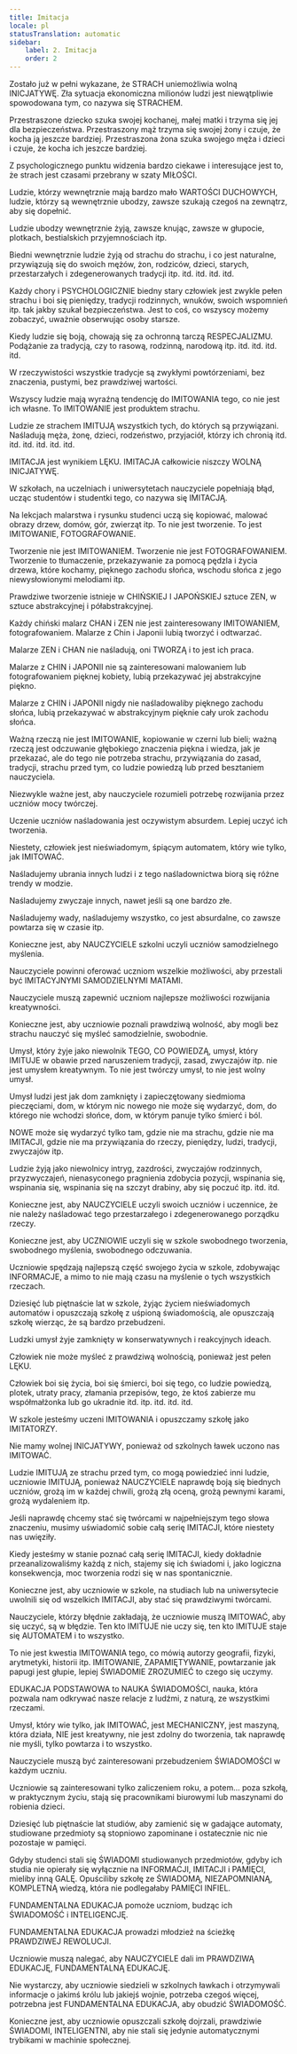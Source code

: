 ```yaml
---
title: Imitacja
locale: pl
statusTranslation: automatic
sidebar:
    label: 2. Imitacja
    order: 2
---
```

Zostało już w pełni wykazane, że STRACH uniemożliwia wolną INICJATYWĘ. Zła sytuacja ekonomiczna milionów ludzi jest niewątpliwie spowodowana tym, co nazywa się STRACHEM.

Przestraszone dziecko szuka swojej kochanej, małej matki i trzyma się jej dla bezpieczeństwa. Przestraszony mąż trzyma się swojej żony i czuje, że kocha ją jeszcze bardziej. Przestraszona żona szuka swojego męża i dzieci i czuje, że kocha ich jeszcze bardziej.

Z psychologicznego punktu widzenia bardzo ciekawe i interesujące jest to, że strach jest czasami przebrany w szaty MIŁOŚCI.

Ludzie, którzy wewnętrznie mają bardzo mało WARTOŚCI DUCHOWYCH, ludzie, którzy są wewnętrznie ubodzy, zawsze szukają czegoś na zewnątrz, aby się dopełnić.

Ludzie ubodzy wewnętrznie żyją, zawsze knując, zawsze w głupocie, plotkach, bestialskich przyjemnościach itp.

Biedni wewnętrznie ludzie żyją od strachu do strachu, i co jest naturalne, przywiązują się do swoich mężów, żon, rodziców, dzieci, starych, przestarzałych i zdegenerowanych tradycji itp. itd. itd. itd. itd.

Każdy chory i PSYCHOLOGICZNIE biedny stary człowiek jest zwykle pełen strachu i boi się pieniędzy, tradycji rodzinnych, wnuków, swoich wspomnień itp. tak jakby szukał bezpieczeństwa. Jest to coś, co wszyscy możemy zobaczyć, uważnie obserwując osoby starsze.

Kiedy ludzie się boją, chowają się za ochronną tarczą RESPECJALIZMU. Podążanie za tradycją, czy to rasową, rodzinną, narodową itp. itd. itd. itd. itd.

W rzeczywistości wszystkie tradycje są zwykłymi powtórzeniami, bez znaczenia, pustymi, bez prawdziwej wartości.

Wszyscy ludzie mają wyraźną tendencję do IMITOWANIA tego, co nie jest ich własne. To IMITOWANIE jest produktem strachu.

Ludzie ze strachem IMITUJĄ wszystkich tych, do których są przywiązani. Naśladują męża, żonę, dzieci, rodzeństwo, przyjaciół, którzy ich chronią itd. itd. itd. itd. itd. itd.

IMITACJA jest wynikiem LĘKU. IMITACJA całkowicie niszczy WOLNĄ INICJATYWĘ.

W szkołach, na uczelniach i uniwersytetach nauczyciele popełniają błąd, ucząc studentów i studentki tego, co nazywa się IMITACJĄ.

Na lekcjach malarstwa i rysunku studenci uczą się kopiować, malować obrazy drzew, domów, gór, zwierząt itp. To nie jest tworzenie. To jest IMITOWANIE, FOTOGRAFOWANIE.

Tworzenie nie jest IMITOWANIEM. Tworzenie nie jest FOTOGRAFOWANIEM. Tworzenie to tłumaczenie, przekazywanie za pomocą pędzla i życia drzewa, które kochamy, pięknego zachodu słońca, wschodu słońca z jego niewysłowionymi melodiami itp.

Prawdziwe tworzenie istnieje w CHIŃSKIEJ I JAPOŃSKIEJ sztuce ZEN, w sztuce abstrakcyjnej i półabstrakcyjnej.

Każdy chiński malarz CHAN i ZEN nie jest zainteresowany IMITOWANIEM, fotografowaniem. Malarze z Chin i Japonii lubią tworzyć i odtwarzać.

Malarze ZEN i CHAN nie naśladują, oni TWORZĄ i to jest ich praca.

Malarze z CHIN i JAPONII nie są zainteresowani malowaniem lub fotografowaniem pięknej kobiety, lubią przekazywać jej abstrakcyjne piękno.

Malarze z CHIN i JAPONII nigdy nie naśladowaliby pięknego zachodu słońca, lubią przekazywać w abstrakcyjnym pięknie cały urok zachodu słońca.

Ważną rzeczą nie jest IMITOWANIE, kopiowanie w czerni lub bieli; ważną rzeczą jest odczuwanie głębokiego znaczenia piękna i wiedza, jak je przekazać, ale do tego nie potrzeba strachu, przywiązania do zasad, tradycji, strachu przed tym, co ludzie powiedzą lub przed besztaniem nauczyciela.

Niezwykle ważne jest, aby nauczyciele rozumieli potrzebę rozwijania przez uczniów mocy twórczej.

Uczenie uczniów naśladowania jest oczywistym absurdem. Lepiej uczyć ich tworzenia.

Niestety, człowiek jest nieświadomym, śpiącym automatem, który wie tylko, jak IMITOWAĆ.

Naśladujemy ubrania innych ludzi i z tego naśladownictwa biorą się różne trendy w modzie.

Naśladujemy zwyczaje innych, nawet jeśli są one bardzo złe.

Naśladujemy wady, naśladujemy wszystko, co jest absurdalne, co zawsze powtarza się w czasie itp.

Konieczne jest, aby NAUCZYCIELE szkolni uczyli uczniów samodzielnego myślenia.

Nauczyciele powinni oferować uczniom wszelkie możliwości, aby przestali być IMITACYJNYMI SAMODZIELNYMI MATAMI.

Nauczyciele muszą zapewnić uczniom najlepsze możliwości rozwijania kreatywności.

Konieczne jest, aby uczniowie poznali prawdziwą wolność, aby mogli bez strachu nauczyć się myśleć samodzielnie, swobodnie.

Umysł, który żyje jako niewolnik TEGO, CO POWIEDZĄ, umysł, który IMITUJE w obawie przed naruszeniem tradycji, zasad, zwyczajów itp. nie jest umysłem kreatywnym. To nie jest twórczy umysł, to nie jest wolny umysł.

Umysł ludzi jest jak dom zamknięty i zapieczętowany siedmioma pieczęciami, dom, w którym nic nowego nie może się wydarzyć, dom, do którego nie wchodzi słońce, dom, w którym panuje tylko śmierć i ból.

NOWE może się wydarzyć tylko tam, gdzie nie ma strachu, gdzie nie ma IMITACJI, gdzie nie ma przywiązania do rzeczy, pieniędzy, ludzi, tradycji, zwyczajów itp.

Ludzie żyją jako niewolnicy intryg, zazdrości, zwyczajów rodzinnych, przyzwyczajeń, nienasyconego pragnienia zdobycia pozycji, wspinania się, wspinania się, wspinania się na szczyt drabiny, aby się poczuć itp. itd. itd.

Konieczne jest, aby NAUCZYCIELE uczyli swoich uczniów i uczennice, że nie należy naśladować tego przestarzałego i zdegenerowanego porządku rzeczy.

Konieczne jest, aby UCZNIOWIE uczyli się w szkole swobodnego tworzenia, swobodnego myślenia, swobodnego odczuwania.

Uczniowie spędzają najlepszą część swojego życia w szkole, zdobywając INFORMACJE, a mimo to nie mają czasu na myślenie o tych wszystkich rzeczach.

Dziesięć lub piętnaście lat w szkole, żyjąc życiem nieświadomych automatów i opuszczają szkołę z uśpioną świadomością, ale opuszczają szkołę wierząc, że są bardzo przebudzeni.

Ludzki umysł żyje zamknięty w konserwatywnych i reakcyjnych ideach.

Człowiek nie może myśleć z prawdziwą wolnością, ponieważ jest pełen LĘKU.

Człowiek boi się życia, boi się śmierci, boi się tego, co ludzie powiedzą, plotek, utraty pracy, złamania przepisów, tego, że ktoś zabierze mu współmałżonka lub go ukradnie itd. itp. itd. itd. itd.

W szkole jesteśmy uczeni IMITOWANIA i opuszczamy szkołę jako IMITATORZY.

Nie mamy wolnej INICJATYWY, ponieważ od szkolnych ławek uczono nas IMITOWAĆ.

Ludzie IMITUJĄ ze strachu przed tym, co mogą powiedzieć inni ludzie, uczniowie IMITUJĄ, ponieważ NAUCZYCIELE naprawdę boją się biednych uczniów, grożą im w każdej chwili, grożą złą oceną, grożą pewnymi karami, grożą wydaleniem itp.

Jeśli naprawdę chcemy stać się twórcami w najpełniejszym tego słowa znaczeniu, musimy uświadomić sobie całą serię IMITACJI, które niestety nas uwięziły.

Kiedy jesteśmy w stanie poznać całą serię IMITACJI, kiedy dokładnie przeanalizowaliśmy każdą z nich, stajemy się ich świadomi i, jako logiczna konsekwencja, moc tworzenia rodzi się w nas spontanicznie.

Konieczne jest, aby uczniowie w szkole, na studiach lub na uniwersytecie uwolnili się od wszelkich IMITACJI, aby stać się prawdziwymi twórcami.

Nauczyciele, którzy błędnie zakładają, że uczniowie muszą IMITOWAĆ, aby się uczyć, są w błędzie. Ten kto IMITUJE nie uczy się, ten kto IMITUJE staje się AUTOMATEM i to wszystko.

To nie jest kwestia IMITOWANIA tego, co mówią autorzy geografii, fizyki, arytmetyki, historii itp. IMITOWANIE, ZAPAMIĘTYWANIE, powtarzanie jak papugi jest głupie, lepiej ŚWIADOMIE ZROZUMIEĆ to czego się uczymy.

EDUKACJA PODSTAWOWA to NAUKA ŚWIADOMOŚCI, nauka, która pozwala nam odkrywać nasze relacje z ludźmi, z naturą, ze wszystkimi rzeczami.

Umysł, który wie tylko, jak IMITOWAĆ, jest MECHANICZNY, jest maszyną, która działa, NIE jest kreatywny, nie jest zdolny do tworzenia, tak naprawdę nie myśli, tylko powtarza i to wszystko.

Nauczyciele muszą być zainteresowani przebudzeniem ŚWIADOMOŚCI w każdym uczniu.

Uczniowie są zainteresowani tylko zaliczeniem roku, a potem... poza szkołą, w praktycznym życiu, stają się pracownikami biurowymi lub maszynami do robienia dzieci.

Dziesięć lub piętnaście lat studiów, aby zamienić się w gadające automaty, studiowane przedmioty są stopniowo zapominane i ostatecznie nic nie pozostaje w pamięci.

Gdyby studenci stali się ŚWIADOMI studiowanych przedmiotów, gdyby ich studia nie opierały się wyłącznie na INFORMACJI, IMITACJI i PAMIĘCI, mieliby inną GALĘ. Opuściliby szkołę ze ŚWIADOMĄ, NIEZAPOMNIANĄ, KOMPLETNĄ wiedzą, która nie podlegałaby PAMIĘCI INFIEL.

FUNDAMENTALNA EDUKACJA pomoże uczniom, budząc ich ŚWIADOMOŚĆ i INTELIGENCJĘ.

FUNDAMENTALNA EDUKACJA prowadzi młodzież na ścieżkę PRAWDZIWEJ REWOLUCJI.

Uczniowie muszą nalegać, aby NAUCZYCIELE dali im PRAWDZIWĄ EDUKACJĘ, FUNDAMENTALNĄ EDUKACJĘ.

Nie wystarczy, aby uczniowie siedzieli w szkolnych ławkach i otrzymywali informacje o jakimś królu lub jakiejś wojnie, potrzeba czegoś więcej, potrzebna jest FUNDAMENTALNA EDUKACJA, aby obudzić ŚWIADOMOŚĆ.

Konieczne jest, aby uczniowie opuszczali szkołę dojrzali, prawdziwie ŚWIADOMI, INTELIGENTNI, aby nie stali się jedynie automatycznymi trybikami w machinie społecznej.
